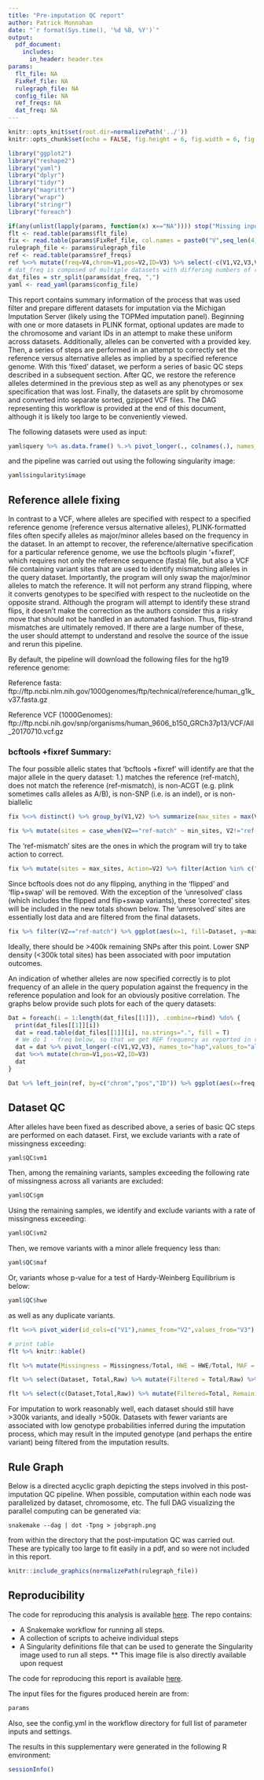 ```yaml
---
title: "Pre-imputation QC report"
author: Patrick Monnahan
date: "`r format(Sys.time(), '%d %B, %Y')`"
output:
  pdf_document:
    includes:
      in_header: header.tex
params:
  flt_file: NA
  FixRef_file: NA
  rulegraph_file: NA
  config_file: NA
  ref_freqs: NA
  dat_freq: NA
---
```


```r
knitr::opts_knit$set(root.dir=normalizePath('../'))
knitr::opts_chunk$set(echo = FALSE, fig.height = 6, fig.width = 6, fig.align = 'center', fig.pos = 'H')
```

```r
library("ggplot2")
library("reshape2")
library("yaml")
library("dplyr")
library("tidyr")
library("magrittr")
library("wrapr")
library("stringr")
library("foreach")
```

```r

if(any(unlist(lapply(params, function(x) x=="NA")))) stop("Missing input params")
flt <- read.table(params$flt_file)
fix <- read.table(params$FixRef_file, col.names = paste0("V",seq_len(4)), fill = TRUE)
rulegraph_file <- params$rulegraph_file
ref <- read.table(params$ref_freqs)
ref %<>% mutate(freq=V4,chrom=V1,pos=V2,ID=V3) %>% select(-c(V1,V2,V3,V4))
# dat_freq is composed of multiple datasets with differing numbers of rows.
dat_files = str_split(params$dat_freq, ",")
yaml <- read_yaml(params$config_file)
```

This report contains summary information of the process that was used filter and prepare different datasets for imputation via the Michigan Imputation Server (likely using the TOPMed imputation panel).  Beginning with one or more datasets in PLINK format, optional updates are made to the chromosome and variant IDs in an attempt to make these uniform across datasets.  Additionally, alleles can be converted with a provided key. Then, a series of steps are performed in an attempt to correctly set the reference versus alternative alleles as implied by a specified reference genome.  With this 'fixed' dataset, we perform a series of basic QC steps described in a subsequent section.  After QC, we restore the reference alleles determined in the previous step as well as any phenotypes or sex specification that was lost.  Finally, the datasets are split by chromosome and converted into separate sorted, gzipped VCF files.  The DAG representing this workflow is provided at the end of this document, although it is likely too large to be conveniently viewed.

The following datasets were used as input:

```r
yaml$query %>% as.data.frame() %.>% pivot_longer(., colnames(.), names_to = "Dataset", values_to = "Directory") %>% knitr::kable()
```

and the pipeline was carried out using the following singularity image:
```r
yaml$singularity$image
```

## Reference allele fixing

In contrast to a VCF, where alleles are specified with respect to a specified reference genome (reference versus alternative alleles), PLINK-formatted files often specify alleles as major/minor alleles based on the frequency in the dataset.  In an attempt to recover, the reference/alternative specification for a particular reference genome, we use the bcftools plugin '+fixref', which requires not only the reference sequence (fasta) file, but also a VCF file containing variant sites that are used to identify mismatching alleles in the query dataset.  Importantly, the program will only swap the major/minor alleles to match the reference.  It will not perform any strand flipping, where it converts genotypes to be specified with respect to the nucleotide on the opposite strand.  Although the program will attempt to identify these strand flips, it doesn't make the correction as the authors consider this a risky move that should not be handled in an automated fashion.  Thus, flip-strand mismatches are ultimately removed.  If there are a large number of these, the user should attempt to understand and resolve the source of the issue and rerun this pipeline.

By default, the pipeline will download the following files for the hg19 reference genome:

Reference fasta: 
ftp://ftp.ncbi.nlm.nih.gov/1000genomes/ftp/technical/reference/human_g1k_v37.fasta.gz

Reference VCF (1000Genomes):
ftp://ftp.ncbi.nih.gov/snp/organisms/human_9606_b150_GRCh37p13/VCF/All_20170710.vcf.gz


### bcftools +fixref Summary:
The four possible allelic states that 'bcftools +fixref' will identify are that the major allele in the query dataset: 1.) matches the reference (ref-match), does not match the reference (ref-mismatch), is non-ACGT (e.g. plink sometimes calls alleles as A/B), is non-SNP (i.e. is an indel), or is non-biallelic
```r
fix %<>% distinct() %>% group_by(V1,V2) %>% summarize(max_sites = max(V3), percent = max(V4,na.rm=T), min_sites = min(V3)) %>% mutate(Dataset=V1)

fix %>% mutate(sites = case_when(V2=="ref-match" ~ min_sites, V2!="ref-match" ~ max_sites), State=V2) %>% filter(State %in% c("total","ref-match","ref-mismatch","non-ACGT","non-SNP","non-biallelic")) %>% ggplot(aes(x=Dataset, fill = State, y = sites/1000)) + geom_bar(stat="identity",position=position_dodge()) + ylab("Sites (in thousands)")
```
The 'ref-mismatch' sites are the ones in which the program will try to take action to correct.


```r
fix %>% mutate(sites = max_sites, Action=V2) %>% filter(Action %in% c("skipped","swapped","flipped","flip+swap","fixed-pos","unresolved")) %>% ggplot(aes(x=Dataset, fill = Action, y = sites/1000)) + geom_bar(stat="identity",position=position_dodge()) + ylab("Sites (in thousands)")
```
Since bcftools does not do any flipping, anything in the 'flipped' and 'flip+swap' will be removed.  With the exception of the 'unresolved' class (which includes the flipped and flip+swap variants), these 'corrected' sites will be included in the new totals shown below.  The 'unresolved' sites are essentially lost data and are filtered from the final datasets.

```r
fix %>% filter(V2=="ref-match") %>% ggplot(aes(x=1, fill=Dataset, y=max_sites/1000)) + geom_bar(stat="identity",position=position_dodge()) + ylab("Sites (in thousands)") + theme(axis.title.x = element_blank(), axis.text.x = element_blank(), axis.ticks.x = element_blank())
```
Ideally, there should be >400k remaining SNPs after this point.  Lower SNP density (<300k total sites) has been associated with poor imputation outcomes.  

An indication of whether alleles are now specified correctly is to plot frequency of an allele in the query population against the frequency in the reference population and look for an obviously positive correlation.  The graphs below provide such plots for each of the query datasets:
```r

Dat = foreach(i = 1:length(dat_files[[1]]), .combine=rbind) %do% {
  print(dat_files[[1]][i])
  dat = read.table(dat_files[[1]][i], na.strings=".", fill = T)
  # We do 1 - freq below, so that we get REF frequency as reported in ref_freqs.txt
  dat = dat %>% pivot_longer(-c(V1,V2,V3), names_to="hap",values_to="allele") %>% group_by(V1,V2,V3) %>% summarize(freq = 1 - sum(allele,na.rm=T)/n(), datset=str_split(basename(dat_files[[1]][i]),"[.]")[[1]][1], dd = basename(dat_files[[1]][i]))
  dat %<>% mutate(chrom=V1,pos=V2,ID=V3)
  dat
}

Dat %>% left_join(ref, by=c("chrom","pos","ID")) %>% ggplot(aes(x=freq.x,y=as.numeric(freq.y))) + geom_point() + facet_wrap(~datset,nrow=2) + ylab("Reference AF") + xlab("Query AF")

```


## Dataset QC

After alleles have been fixed as described above, a series of basic QC steps are performed on each dataset.  First, we exclude variants with a rate of missingness exceeding:

```r
yaml$QC$vm1
```

Then, among the remaining variants, samples exceeding the following rate of missingness across all variants are excluded:

```r
yaml$QC$gm
```

Using the remaining samples, we identify and exclude variants with a rate of missingness exceeding:

```r
yaml$QC$vm2
```

Then, we remove variants with a minor allele frequency less than:

```r
yaml$QC$maf
```

Or, variants whose p-value for a test of Hardy-Weinberg Equilibrium is below:

```r
yaml$QC$hwe
```

as well as any duplicate variants.


```r

flt %<>% pivot_wider(id_cols=c("V1"),names_from="V2",values_from="V3") %>% mutate(Dataset=V1,Missingness=lmiss,MAF=frq,HWE=hwe,Total=txt,Duplicates=txt - frq - hwe - lmiss, Raw=raw) %>% select(c(Dataset,Missingness,HWE,MAF,Duplicates,Total,Raw)) 

# print table
flt %>% knitr::kable()
```


```r

flt %>% mutate(Missingness = Missingness/Total, HWE = HWE/Total, MAF = MAF/Total, Duplicates = Duplicates/Total) %>% select(-c(Total,Raw)) %>% pivot_longer(-Dataset,names_to = "Filter", values_to = "Proportion") %>% ggplot(aes(x=Dataset,fill=Filter,y=Proportion)) + geom_bar(position=position_dodge(), stat="identity")
```


```r

flt %>% select(Dataset, Total,Raw) %>% mutate(Filtered = Total/Raw) %>% select(-c(Total,Raw)) %>% ggplot(aes(x = 1, y=Filtered,fill=Dataset)) + geom_bar(stat = "identity", position=position_dodge()) + theme(axis.title.x = element_blank(), axis.text.x = element_blank(), axis.ticks.x = element_blank()) + ylab("Proportion of sites filtered")
```


```r

flt %>% select(c(Dataset,Total,Raw)) %>% mutate(Filtered=Total, Remaining = Raw - Total) %>% select(Dataset,Raw,Filtered,Remaining) %>% knitr::kable()
```

For imputation to work reasonably well, each dataset should still have >300k variants, and ideally >500k.  Datasets with fewer variants are associated with low genotype probabilities inferred during the imputation process, which may result in the imputed genotype (and perhaps the entire variant) being filtered from the imputation results.  

\newpage

## Rule Graph

Below is a directed acyclic graph depicting the steps involved in this post-imputation QC pipeline.  When possible, computation within each node was parallelized by dataset, chromosome, etc.  The full DAG visualizing the parallel computing can be generated via:

    snakemake --dag | dot -Tpng > jobgraph.png
    
from within the directory that the post-imputation QC was carried out.  These are typically too large to fit easily in a pdf, and so were not included in this report.

```r
knitr::include_graphics(normalizePath(rulegraph_file))
```

\newpage

## Reproducibility

The code for reproducing this analysis is available [here](https://github.com/pmonnahan/DataPrep). The repo contains:

* A Snakemake workflow for running all steps.
* A collection of scripts to acheive individual steps
* A Singularity definitions file that can be used to generate the Singularity image used to run all steps.
** This image file is also directly available upon request

The code for reproducing this report is available [here](https://github.com/pmonnahan/DataPrep/blob/master/scripts/DataPrep_report.Rmd). 

The input files for the figures produced herein are from:

```r
params
```
Also, see the config.yml in the workflow directory for full list of parameter inputs and settings.

The results in this supplementary were generated in the following R environment:

\footnotesize
```r
sessionInfo()
```
\normalsize
